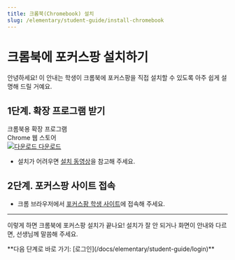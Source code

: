 ```yaml
---
title: 크롬북(Chromebook) 설치
slug: /elementary/student-guide/install-chromebook
---
```


# 크롬북에 포커스팡 설치하기

안녕하세요!
이 안내는 학생이 크롬북에 포커스팡을 직접 설치할 수 있도록 아주 쉽게 설명해 드릴 거예요.

## 1단계. 확장 프로그램 받기

<div class="fp-download-container fp-download-green">
  <div>
    <div class="fp-download-title">크롬북용 확장 프로그램</div>
    <div class="fp-download-desc">Chrome 웹 스토어</div>
  </div>
  <a
    class="fp-download-button"
    href="https://chromewebstore.google.com/detail/%ED%8F%AC%EC%BB%A4%EC%8A%A4%ED%8C%A1-ai-%ED%81%AC%EB%A1%AC%EC%97%A3%EC%A7%80%EC%9A%A9/egokmjmmjaeeipngkeljjaoibjafeacp"
  >
    <img
      class="fp-download-icon"
      src="/img/download-white-icon.svg"
      alt="다운로드"
    />
    다운로드
  </a>
</div>

- 설치가 어려우면 [설치 동영상](https://focuspang.com/_dn_.html#Google)을 참고해 주세요.

## 2단계. 포커스팡 사이트 접속

- 크롬 브라우저에서 [포커스팡 학생 사이트](https://student.focuspang.com)에 접속해 주세요.

---

이렇게 하면 크롬북에 포커스팡 설치가 끝나요!
설치가 잘 안 되거나 화면이 안내와 다르면, 선생님께 말씀해 주세요.

<div class="link-center">
  **다음 단계로 바로 가기: [로그인](/docs/elementary/student-guide/login)**
</div>
